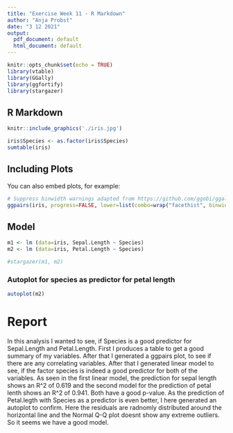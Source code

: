 ```yaml
---
title: "Exercise Week 11 - R Markdown"
author: "Anja Probst"
date: "3 12 2021"
output:
  pdf_document: default
  html_document: default
---
```


```r
knitr::opts_chunk$set(echo = TRUE)
library(vtable)
library(GGally)
library(ggfortify)
library(stargazer)
```

## R Markdown
```r
knitr::include_graphics('./iris.jpg')
```

```r
iris$Species <- as.factor(iris$Species)
sumtable(iris)
```

## Including Plots

You can also embed plots, for example:

```r
# Suppress binwidth warnings adapted from https://github.com/ggobi/ggally/issues/184
ggpairs(iris, progress=FALSE, lower=list(combo=wrap("facethist", binwidth=0.8)))
```

## Model

```r
m1 <- lm (data=iris, Sepal.Length ~ Species)
m2 <- lm (data=iris, Petal.Length ~ Species)
```

```r
#stargazer(m1, m2)
```
### Autoplot for species as predictor for petal length
```r
autoplot(m2)
```

# Report
In this analysis I wanted to see, if Species is a good predictor for Sepal.Length and Petal.Length.
First I produces a table to get a good summary of my variables. After that I generated a ggpairs plot, to see if there are any correlating variables. After that I generated linear model to see, if the factor species is indeed a good predictor for both of the variables.
As seen in the first linear model, the prediction for sepal length shows an R^2 of 0.619 and the second model for the prediction of petal lenth shows an R^2 of 0.941. Both have a good p-value.
As the prediction of Petal.legth with Species as a predictor is even better, I here generated an autoplot to confirm. Here the residuals are radnomly distributed around the horizontal line and the Normal Q-Q plot doesnt show any extreme outliers. So it seems we have a good model.




